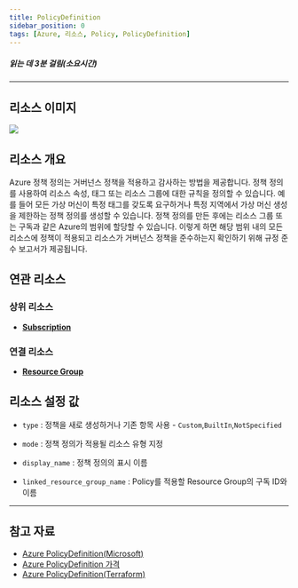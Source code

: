 ```yaml
---
title: PolicyDefinition
sidebar_position: 0
tags: [Azure, 리소스, Policy, PolicyDefinition]
---
```





##### 읽는 데 3분 걸림(소요시간)

*****

## 리소스 이미지
<img src={icon} />

## 리소스 개요
Azure 정책 정의는 거버넌스 정책을 적용하고 감사하는 방법을 제공합니다. 정책 정의를 사용하여 리소스 속성, 태그 또는 리소스 그룹에 대한 규칙을 정의할 수 있습니다. 
예를 들어 모든 가상 머신이 특정 태그를 갖도록 요구하거나 특정 지역에서 가상 머신 생성을 제한하는 정책 정의를 생성할 수 있습니다.
정책 정의를 만든 후에는 리소스 그룹 또는 구독과 같은 Azure의 범위에 할당할 수 있습니다. 이렇게 하면 해당 범위 내의 모든 리소스에 정책이 적용되고 리소스가 거버넌스 정책을 준수하는지 확인하기 위해 규정 준수 보고서가 제공됩니다.

## 연관 리소스
### 상위 리소스
- [**Subscription**](https://docs.cstudio.app/docs/resource/azure/Base/Subscription)

### 연결 리소스
- [**Resource Group**](https://docs.cstudio.app/docs/resource/azure/Base/ResourceGroup)



## 리소스 설정 값
- ```type``` : 정책을 새로 생성하거나 기존 항목 사용 - ```Custom```,```BuiltIn```,```NotSpecified```

- ```mode``` : 정책 정의가 적용될 리소스 유형 지정

- ```display_name``` : 정책 정의의 표시 이름

- ```linked_resource_group_name``` : Policy를 적용할 Resource Group의 구독 ID와 이름




*****
## 참고 자료
- [Azure PolicyDefinition(Microsoft)](https://learn.microsoft.com/en-us/azure/governance/policy/overview)
- [Azure PolicyDefinition 가격](https://azure.microsoft.com/en-us/pricing/details/azure-policy/) 
- [Azure PolicyDefinition(Terraform)](https://registry.terraform.io/providers/hashicorp/azurerm/latest/docs/resources/policy_definition)

